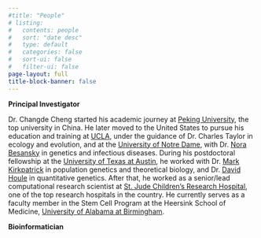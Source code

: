 ```yaml
---
#title: "People"
# listing:
#   contents: people
#   sort: "date desc"
#   type: default
#   categories: false
#   sort-ui: false
#   filter-ui: false
page-layout: full
title-block-banner: false
---
```


**Principal Investigator**

Dr. Changde Cheng started his academic journey at [Peking University](https://en.wikipedia.org/wiki/Peking_University), the top university in China.  He later moved to the United States to pursue his education and training at  [UCLA](https://en.wikipedia.org/wiki/University_of_California,_Los_Angeles), under the guidance of Dr. Charles Taylor in ecology and evolution, and at the [University of Notre Dame](https://en.wikipedia.org/wiki/University_of_Notre_Dame), with Dr. [Nora Besansky](https://en.wikipedia.org/wiki/Nora_J._Besansky) in genetics and infectious diseases. During his postdoctoral fellowship at the [University of Texas at Austin](https://en.wikipedia.org/wiki/University_of_Texas_at_Austin), he worked with Dr. [Mark Kirkpatrick](https://en.wikipedia.org/wiki/Mark_Kirkpatrick) in population genetics and theoretical biology, and Dr. [David Houle](https://www.bio.fsu.edu/faculty.php?faculty-id=houle) in quantitative genetics. After that, he worked as a senior/lead computational research scientist at [St. Jude Children's Research Hospital](https://en.wikipedia.org/wiki/St._Jude_Children%27s_Research_Hospital), one of the top research hospitals in the country. He currently serves as a faculty member in the Stem Cell Program at the Heersink School of Medicine, [University of Alabama at Birmingham](https://en.wikipedia.org/wiki/University_of_Alabama_at_Birmingham_School_of_Medicine).

**Bioinformatician**



<!-- Dr. Changde Cheng completed his undergraduate degree in Genetics and Cell Biology from [Peking University](https://en.wikipedia.org/wiki/Peking_University), followed by an M.A. in Ecology and Evolutionary Biology from [UCLA](https://en.wikipedia.org/wiki/University_of_California,_Los_Angeles). He then pursued his Ph.D. from the Department of Biological Sciences at the [University of Notre Dame](https://en.wikipedia.org/wiki/University_of_Notre_Dame). Afterward, he joined the Center for Computational Biology and Bioinformatics at the [University of Texas at Austin](https://en.wikipedia.org/wiki/University_of_Texas_at_Austin) as a postdoctoral fellow. He later worked as a lead/senior computational research scientist in the Department of Computational Biology at [St. Jude Children's Research Hospital](https://en.wikipedia.org/wiki/St._Jude_Children%27s_Research_Hospital) before joining the faculty of the Division of Hematology/Oncology at [Heersink School of Medicine, University of Alabama at Birmingham](https://en.wikipedia.org/wiki/University_of_Alabama_at_Birmingham_School_of_Medicine) in 2023. -->

